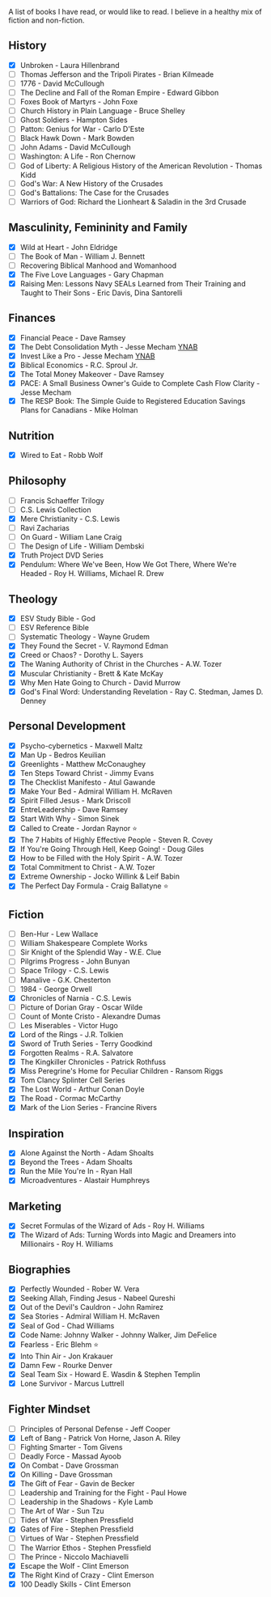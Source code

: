 
A list of books I have read, or would like to read. I believe in a healthy mix of fiction and non-fiction.

<ReadingListProgress total={115} read={73} />

## History

- [x] Unbroken - Laura Hillenbrand
- [ ] Thomas Jefferson and the Tripoli Pirates - Brian Kilmeade
- [ ] 1776 - David McCullough
- [ ] The Decline and Fall of the Roman Empire - Edward Gibbon
- [ ] Foxes Book of Martyrs - John Foxe
- [ ] Church History in Plain Language - Bruce Shelley
- [ ] Ghost Soldiers - Hampton Sides
- [ ] Patton: Genius for War - Carlo D'Este
- [ ] Black Hawk Down - Mark Bowden
- [ ] John Adams - David McCullough
- [ ] Washington: A Life - Ron Chernow
- [ ] God of Liberty: A Religious History of the American Revolution - Thomas Kidd
- [ ] God's War: A New History of the Crusades
- [ ] God's Battalions: The Case for the Crusades
- [ ] Warriors of God: Richard the Lionheart & Saladin in the 3rd Crusade

## Masculinity, Femininity and Family

- [x] Wild at Heart - John Eldridge
- [ ] The Book of Man - William J. Bennett
- [ ] Recovering Biblical Manhood and Womanhood
- [x] The Five Love Languages - Gary Chapman
- [x] Raising Men: Lessons Navy SEALs Learned from Their Training and Taught to Their Sons - Eric Davis, Dina Santorelli

## Finances
- [x] Financial Peace - Dave Ramsey
- [x] The Debt Consolidation Myth - Jesse Mecham [YNAB](https://youneedabudget.com)
- [x] Invest Like a Pro - Jesse Mecham [YNAB](https://youneedabudget.com)
- [x] Biblical Economics - R.C. Sproul Jr.
- [x] The Total Money Makeover - Dave Ramsey
- [x] PACE: A Small Business Owner's Guide to Complete Cash Flow Clarity - Jesse Mecham
- [x] The RESP Book: The Simple Guide to Registered Education Savings Plans for Canadians - Mike Holman

## Nutrition

- [x] Wired to Eat - Robb Wolf

## Philosophy

- [ ] Francis Schaeffer Trilogy
- [ ] C.S. Lewis Collection
- [x] Mere Christianity - C.S. Lewis
- [ ] Ravi Zacharias
- [ ] On Guard - William Lane Craig
- [ ] The Design of Life - William Dembski
- [x] Truth Project DVD Series
- [x] Pendulum: Where We've Been, How We Got There, Where We're Headed - Roy H. Williams, Michael R. Drew

## Theology

- [x] ESV Study Bible - God
- [ ] ESV Reference Bible
- [ ] Systematic Theology - Wayne Grudem
- [x] They Found the Secret - V. Raymond Edman
- [x] Creed or Chaos? - Dorothy L. Sayers
- [x] The Waning Authority of Christ in the Churches - A.W. Tozer
- [x] Muscular Christianity - Brett & Kate McKay
- [x] Why Men Hate Going to Church - David Murrow
- [x] God's Final Word: Understanding Revelation - Ray C. Stedman, James D. Denney

## Personal Development

- [x] Psycho-cybernetics - Maxwell Maltz
- [x] Man Up - Bedros Keuilian 
- [x] Greenlights - Matthew McConaughey
- [x] Ten Steps Toward Christ - Jimmy Evans
- [x] The Checklist Manifesto - Atul Gawande
- [x] Make Your Bed - Admiral William H. McRaven
- [x] Spirit Filled Jesus - Mark Driscoll
- [x] EntreLeadership - Dave Ramsey
- [x] Start With Why - Simon Sinek
- [x] Called to Create - Jordan Raynor ⭐
- [x] The 7 Habits of Highly Effective People - Steven R. Covey
- [x] If You're Going Through Hell, Keep Going! - Doug Giles
- [x] How to be Filled with the Holy Spirit - A.W. Tozer
- [x] Total Commitment to Christ - A.W. Tozer
- [x] Extreme Ownership - Jocko Willink & Leif Babin
- [x] The Perfect Day Formula - Craig Ballatyne ⭐

## Fiction

- [ ] Ben-Hur - Lew Wallace
- [ ] William Shakespeare Complete Works
- [ ] Sir Knight of the Splendid Way - W.E. Clue
- [ ] Pilgrims Progress - John Bunyan
- [ ] Space Trilogy - C.S. Lewis
- [ ] Manalive - G.K. Chesterton
- [ ] 1984 - George Orwell
- [x] Chronicles of Narnia - C.S. Lewis
- [ ] Picture of Dorian Gray - Oscar Wilde
- [ ] Count of Monte Cristo - Alexandre Dumas
- [ ] Les Miserables - Victor Hugo
- [x] Lord of the Rings - J.R. Tolkien
- [x] Sword of Truth Series - Terry Goodkind
- [x] Forgotten Realms - R.A. Salvatore
- [x] The Kingkiller Chronicles - Patrick Rothfuss
- [x] Miss Peregrine's Home for Peculiar Children - Ransom Riggs
- [x] Tom Clancy Splinter Cell Series
- [x] The Lost World - Arthur Conan Doyle
- [x] The Road - Cormac McCarthy
- [x] Mark of the Lion Series - Francine Rivers

## Inspiration

- [x] Alone Against the North - Adam Shoalts
- [x] Beyond the Trees - Adam Shoalts
- [x] Run the Mile You're In - Ryan Hall
- [x] Microadventures - Alastair Humphreys

## Marketing

- [x] Secret Formulas of the Wizard of Ads - Roy H. Williams
- [x] The Wizard of Ads: Turning Words into Magic and Dreamers into Millionairs - Roy H. Williams

## Biographies

- [x] Perfectly Wounded - Rober W. Vera
- [x] Seeking Allah, Finding Jesus - Nabeel Qureshi
- [x] Out of the Devil's Cauldron - John Ramirez
- [x] Sea Stories - Admiral William H. McRaven
- [x] Seal of God - Chad Williams
- [x] Code Name: Johnny Walker - Johnny Walker, Jim DeFelice
- [x] Fearless - Eric Blehm ⭐
- [x] Into Thin Air - Jon Krakauer
- [x] Damn Few - Rourke Denver
- [x] Seal Team Six - Howard E. Wasdin & Stephen Templin
- [x] Lone Survivor - Marcus Luttrell

## Fighter Mindset

- [ ] Principles of Personal Defense - Jeff Cooper
- [x] Left of Bang - Patrick Von Horne, Jason A. Riley
- [ ] Fighting Smarter - Tom Givens
- [ ] Deadly Force - Massad Ayoob
- [x] On Combat - Dave Grossman
- [x] On Killing - Dave Grossman
- [x] The Gift of Fear - Gavin de Becker
- [ ] Leadership and Training for the Fight - Paul Howe
- [ ] Leadership in the Shadows - Kyle Lamb
- [ ] The Art of War - Sun Tzu
- [ ] Tides of War - Stephen Pressfield
- [x] Gates of Fire - Stephen Pressfield
- [ ] Virtues of War - Stephen Pressfield
- [ ] The Warrior Ethos - Stephen Pressfield
- [ ] The Prince - Niccolo Machiavelli
- [x] Escape the Wolf - Clint Emerson
- [x] The Right Kind of Crazy - Clint Emerson
- [x] 100 Deadly Skills - Clint Emerson